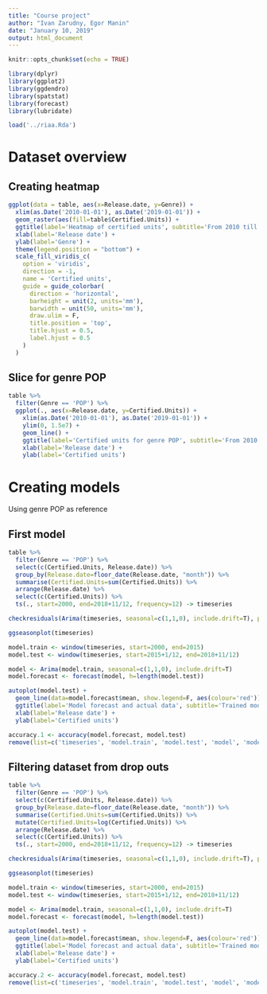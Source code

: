 ```yaml
---
title: "Course project"
author: "Ivan Zarudny, Egor Manin"
date: "January 10, 2019"
output: html_document
---
```


```r
knitr::opts_chunk$set(echo = TRUE)

library(dplyr)
library(ggplot2)
library(ggdendro)
library(spatstat)
library(forecast)
library(lubridate)
```

```r
load('../riaa.Rda')
```

# Dataset overview

## Creating heatmap
```r
ggplot(data = table, aes(x=Release.date, y=Genre)) +
  xlim(as.Date('2010-01-01'), as.Date('2019-01-01')) +
  geom_raster(aes(fill=table$Certified.Units)) +
  ggtitle(label='Heatmap of certified units', subtitle='From 2010 till 2018') +
  xlab(label='Release date') +
  ylab(label='Genre') +
  theme(legend.position = "bottom") +
  scale_fill_viridis_c(
    option = 'viridis',
    direction = -1,
    name = 'Certified units',
    guide = guide_colorbar(
      direction = 'horizontal',
      barheight = unit(2, units='mm'),
      barwidth = unit(50, units='mm'),
      draw.ulim = F,
      title.position = 'top',
      title.hjust = 0.5,
      label.hjust = 0.5
    )
  )
```

## Slice for genre POP
```r
table %>%
  filter(Genre == 'POP') %>%
  ggplot(., aes(x=Release.date, y=Certified.Units)) +
    xlim(as.Date('2010-01-01'), as.Date('2019-01-01')) +
    ylim(0, 1.5e7) +
    geom_line() +
    ggtitle(label='Certified units for genre POP', subtitle='From 2010 till 2018') +
    xlab(label='Release date') +
    ylab(label='Certified units')
```

# Creating models
Using genre POP as reference

## First model

```r
table %>%
  filter(Genre == 'POP') %>%
  select(c(Certified.Units, Release.date)) %>%
  group_by(Release.date=floor_date(Release.date, "month")) %>%
  summarise(Certified.Units=sum(Certified.Units)) %>%
  arrange(Release.date) %>%
  select(c(Certified.Units)) %>%
  ts(., start=2000, end=2018+11/12, frequency=12) -> timeseries

checkresiduals(Arima(timeseries, seasonal=c(1,1,0), include.drift=T), plot=T)

ggseasonplot(timeseries)

model.train <- window(timeseries, start=2000, end=2015)
model.test <- window(timeseries, start=2015+1/12, end=2018+11/12)

model <- Arima(model.train, seasonal=c(1,1,0), include.drift=T)
model.forecast <- forecast(model, h=length(model.test))

autoplot(model.test) +
  geom_line(data=model.forecast$mean, show.legend=F, aes(colour='red')) +
  ggtitle(label='Model forecast and actual data', subtitle='Trained model by data filtered from 2000 to 2015') +
  xlab(label='Release date') +
  ylab(label='Certified units')

accuracy.1 <- accuracy(model.forecast, model.test)
remove(list=c('timeseries', 'model.train', 'model.test', 'model', 'model.forecast'))
```

## Filtering dataset from drop outs
```r
table %>%
  filter(Genre == 'POP') %>%
  select(c(Certified.Units, Release.date)) %>%
  group_by(Release.date=floor_date(Release.date, "month")) %>%
  summarise(Certified.Units=sum(Certified.Units)) %>%
  mutate(Certified.Units=log(Certified.Units)) %>%
  arrange(Release.date) %>%
  select(c(Certified.Units)) %>%
  ts(., start=2000, end=2018+11/12, frequency=12) -> timeseries

checkresiduals(Arima(timeseries, seasonal=c(1,1,0), include.drift=T), plot=T)

ggseasonplot(timeseries)

model.train <- window(timeseries, start=2000, end=2015)
model.test <- window(timeseries, start=2015+1/12, end=2018+11/12)

model <- Arima(model.train, seasonal=c(1,1,0), include.drift=T)
model.forecast <- forecast(model, h=length(model.test))

autoplot(model.test) +
  geom_line(data=model.forecast$mean, show.legend=F, aes(colour='red')) +
  ggtitle(label='Model forecast and actual data', subtitle='Trained model by data filtered from 2000 to 2015') +
  xlab(label='Release date') +
  ylab(label='Certified units')

accuracy.2 <- accuracy(model.forecast, model.test)
remove(list=c('timeseries', 'model.train', 'model.test', 'model', 'model.forecast'))
```



